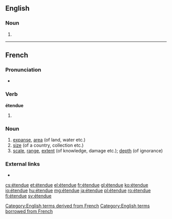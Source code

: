 ==English==

===Noun===
{{en-noun|-}}

# {{alt form|etendue|lang=en}}

[[Category:English terms derived from French]]
[[Category:English terms borrowed from French]]

----

==French==

===Pronunciation===
* {{audio|Fr-étendue.ogg|Audio|lang=fr}}

===Verb===
'''étendue''' {{g|f}}

# {{feminine plural past participle of|étendre|lang=fr}}

===Noun===
{{fr-noun|f}}

# [[expanse]], [[area]] (of land, water etc.)
# [[size]] (of a country, collection etc.)
# [[scale]], [[range]], [[extent]] (of knowledge, damage etc.); [[depth]] (of ignorance)

===External links===
* {{R:TLFi}}

[[cs:étendue]]
[[et:étendue]]
[[el:étendue]]
[[fr:étendue]]
[[gl:étendue]]
[[ko:étendue]]
[[io:étendue]]
[[hu:étendue]]
[[mg:étendue]]
[[ja:étendue]]
[[pl:étendue]]
[[ro:étendue]]
[[fi:étendue]]
[[sv:étendue]]